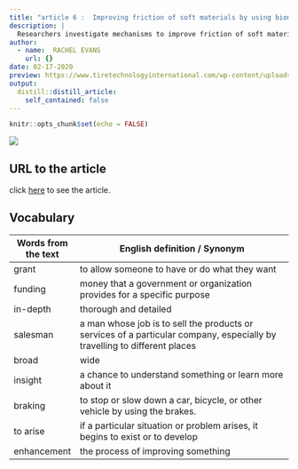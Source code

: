 ```yaml
---
title: "article 6 :  Improving friction of soft materials by using biomimicry"
description: |
  Researchers investigate mechanisms to improve friction of soft materials
author:
  - name:  RACHEL EVANS
    url: {}
date: 02-17-2020
preview: https://www.tiretechnologyinternational.com/wp-content/uploads/2020/01/1.-shutterstock_1153813438-702x459.jpg
output:
  distill::distill_article:
    self_contained: false
---
```


```r
knitr::opts_chunk$set(echo = FALSE)
```

![](https://www.tiretechnologyinternational.com/wp-content/uploads/2020/01/1.-shutterstock_1153813438-702x459.jpg)


## URL to the article
click [here](https://www.tiretechnologyinternational.com/news/research-development/researchers-investigate-mechanisms-to-improve-friction-of-soft-materials.html) to see the article.

## Vocabulary 

| Words from the text | English definition / Synonym                                                                                                        |
|---------------------|-------------------------------------------------------------------------------------------------------------------------------------|
| grant               | to allow someone to have or do what they want                                                                                       |
| funding             | money that a government or organization provides for a specific purpose                                                             |
| in-depth            | thorough and detailed                                                                                                               |
| salesman            | a man whose  job is to  sell the  products or  services of a  particular  company,  especially by  travelling to  different  places |
| broad               | wide                                                                                                                                |
| insight             | a chance to understand something or learn more about it                                                                             |
| braking             | to stop or slow down a car, bicycle, or other vehicle by using the brakes.                                                          |
| to arise            | if a particular situation or problem arises, it begins to exist or to develop                                                       |
| enhancement         | the process of improving something 
